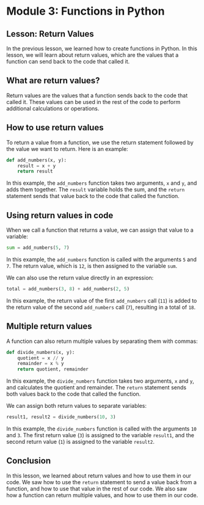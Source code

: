 # Module 3: Functions in Python

## Lesson: Return Values

In the previous lesson, we learned how to create functions in Python. In this lesson, we will learn about return values, which are the values that a function can send back to the code that called it.

## What are return values?

Return values are the values that a function sends back to the code that called it. These values can be used in the rest of the code to perform additional calculations or operations.

## How to use return values

To return a value from a function, we use the return statement followed by the value we want to return. Here is an example:

```python
def add_numbers(x, y):
    result = x + y
    return result
```

In this example, the `add_numbers` function takes two arguments, `x` and `y`, and adds them together. The `result` variable holds the sum, and the `return` statement sends that value back to the code that called the function.

## Using return values in code

When we call a function that returns a value, we can assign that value to a variable:

```python
sum = add_numbers(5, 7)
```

In this example, the `add_numbers` function is called with the arguments `5` and `7`. The return value, which is `12`, is then assigned to the variable `sum`.

We can also use the return value directly in an expression:

```python
total = add_numbers(3, 8) + add_numbers(2, 5)
```

In this example, the return value of the first `add_numbers` call (`11`) is added to the return value of the second `add_numbers` call (`7`), resulting in a total of `18`.

## Multiple return values

A function can also return multiple values by separating them with commas:

```python
def divide_numbers(x, y):
    quotient = x // y
    remainder = x % y
    return quotient, remainder
```

In this example, the `divide_numbers` function takes two arguments, `x` and `y`, and calculates the quotient and remainder. The `return` statement sends both values back to the code that called the function.

We can assign both return values to separate variables:

```python
result1, result2 = divide_numbers(10, 3)
```

In this example, the `divide_numbers` function is called with the arguments `10` and `3`. The first return value (`3`) is assigned to the variable `result1`, and the second return value (`1`) is assigned to the variable `result2`.

## Conclusion

In this lesson, we learned about return values and how to use them in our code. We saw how to use the `return` statement to send a value back from a function, and how to use that value in the rest of our code. We also saw how a function can return multiple values, and how to use them in our code.
